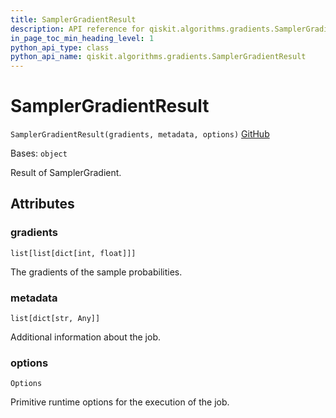 ```yaml
---
title: SamplerGradientResult
description: API reference for qiskit.algorithms.gradients.SamplerGradientResult
in_page_toc_min_heading_level: 1
python_api_type: class
python_api_name: qiskit.algorithms.gradients.SamplerGradientResult
---
```


# SamplerGradientResult

<span id="qiskit.algorithms.gradients.SamplerGradientResult" />

`SamplerGradientResult(gradients, metadata, options)` [GitHub](https://github.com/qiskit/qiskit/tree/stable/0.23/qiskit/algorithms/gradients/sampler_gradient_result.py "view source code")

Bases: `object`

Result of SamplerGradient.

## Attributes

<span id="qiskit.algorithms.gradients.SamplerGradientResult.gradients" />

### gradients

`list[list[dict[int, float]]]`

The gradients of the sample probabilities.

<span id="qiskit.algorithms.gradients.SamplerGradientResult.metadata" />

### metadata

`list[dict[str, Any]]`

Additional information about the job.

<span id="qiskit.algorithms.gradients.SamplerGradientResult.options" />

### options

`Options`

Primitive runtime options for the execution of the job.

